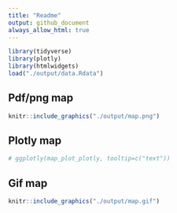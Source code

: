 ```yaml
---
title: "Readme"
output: github_document
always_allow_html: true
---
```


```r
library(tidyverse)
library(plotly)
library(htmlwidgets)
load("./output/data.Rdata")
```
## Pdf/png map

```r
knitr::include_graphics("./output/map.png")
```


## Plotly map

```r
# ggplotly(map_plot_plotly, tooltip=c("text"))
```



## Gif map

```r
knitr::include_graphics("./output/map.gif")
```

